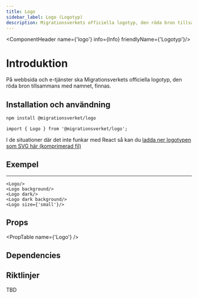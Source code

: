 ```yaml
---
title: Logo
sidebar_label: Logo (Logotyp)
description: Migrationsverkets officiella logotyp, den röda bron tillsammans med namnet
---
```



<ComponentHeader name={'logo'} info={Info} friendlyName={'Logotyp'}/>


# Introduktion

På webbsida och e-tjänster ska Migrationsverkets officiella logotyp, den röda bron tillsammans med namnet, finnas.

## Installation och användning

```bash npm2yarn
npm install @migrationsverket/logo
```

```tsx
import { Logo } from '@migrationsverket/logo';
```

I de situationer där det inte funkar med React så kan du [ladda ner logotypen som SVG här (komprimerad fil)](/img/logo/Mig_logo_SVG.zip)

## Exempel

---

<Logo />
<Logo background />
<Logo dark />
<Logo dark background />
<Logo size={'small'} />

```tsx
<Logo/>
<Logo background/>
<Logo dark/>
<Logo dark background/>
<Logo size={'small'}/>
```

## Props

<PropTable name={'Logo'} />

## Dependencies

<ComponentFooter info={Info}/>

## Riktlinjer
TBD
